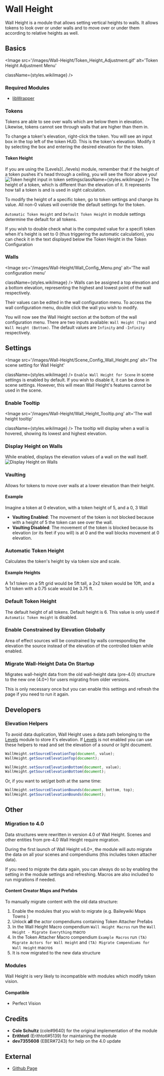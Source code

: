 
# Wall Height

<ModuleInfo/>

Wall Height is a module that allows setting vertical heights to walls.
It allows tokens to look over or under walls and to move over or under
them according to relative heights as well.

## Basics

<Image
  src='/images/Wall-Height/Token_Height_Adjustment.gif'
  alt='Token Height Adjustment Menu'
  
  
  className={styles.wikiImage}
/>

### Required Modules

- [libWrapper](https://github.com/ruipin/fvtt-lib-wrapper)

### Tokens

Tokens are able to see over walls which are below them in elevation. Likewise, tokens
cannot see through walls that are higher than them in.

To change a token's elevation, right-click the token. You will see an
input box in the top left of the token HUD. This is the token's
elevation. Modify it by selecting the box and entering the desired
elevation for the token.

#### Token Height

<Callout type='warning' emoji='⚠️'>
  If you are using the [Levels](../levels) module, remember that if the
  height of a token pushes it's head through a ceiling, you will see the floor
  above you!
</Callout>
<Image
  src='/images/Wall-Height/Token_Height_Setting.png'
  alt='Token height input in token settings'
  
  
  className={styles.wikiImage}
/>
The height of a token, which is different than the elevation of it. It represents
how tall a token is and is used in sight calculation.

To modify the height of a specific token, go to token settings and
change its value. All non-0 values will override the default settings
for the token.

`Automatic Token Height` and `Default Token Height` in module settings
determine the default for all tokens.

If you wish to double check what is the computed value for a specifi token when it's height is set to 0 (thus triggering the automatic calculation), you can check it in the text displayed below the Token Height in the Token Configuration

### Walls

<Image
  src='/images/Wall-Height/Wall_Config_Menu.png'
  alt='The wall configuration menu'
  
  
  className={styles.wikiImage}
/>
Walls can be assigned a top elevation and a bottom elevation, representing the highest
and lowest point of the wall respectively.

Their values can be edited in the wall configuration menu. To access the
wall configuration menu, double click the wall you wish to modify.

You will now see the Wall Height section at the bottom of the wall
configuration menu. There are two inputs available: `Wall Height (Top)`
and `Wall Height (Bottom)`. The default values are `Infinity` and
`-Infinity` respectively.

## Settings

<Image
  src='/images/Wall-Height/Scene_Config_Wall_Height.png'
  alt='The scene setting for Wall Height'
  
  
  className={styles.wikiImage}
/>
`Enable Wall Height for Scene` in scene settings is enabled by default. If you wish
to disable it, it can be done in scene settings. However, this will mean Wall Height's
features cannot be used in the scene.

### Enable Tooltip

<Image
  src='/images/Wall-Height/Wall_Height_Tooltip.png'
  alt='The wall height tooltip'
  
  
  className={styles.wikiImage}
/>
The tooltip will display when a wall is hovered, showing its lowest and highest elevation.

### Display Height on Walls

While enabled, displays the elevation values of a wall on the wall itself.
<Image
  src='/images/Wall-Height/Wall_Height_Display_Value.png'
  alt='Display Height on Walls'
  width={115}
  height={115}
  className={styles.wikiImage}
/>

### Vaulting

Allows for tokens to move over walls at a lower elevation than their
height.

#### Example

Imagine a token at 0 elevation, with a token height of 5, and a 0, 3
Wall

- **Vaulting Enabled**: The movement of the token is not blocked
  because with a height of 5 the token can see over the wall.
- **Vaulting Disabled**: The movement of the token is blocked because
  its elevation (or its feet if you will) is at 0 and the wall blocks
  movement at 0 elevation.

### Automatic Token Height

Calculates the token's height by via token size and scale.

#### Example Heights

A 1x1 token on a 5ft grid would be 5ft tall, a 2x2 token would be 10ft,
and a 1x1 token with a 0.75 scale would be 3.75 ft.

### Default Token Height

The default height of all tokens. Default height is 6. This value is
only used if `Automatic Token Height` is disabled.

### Enable Constrained by Elevation Globally

Area of effect sources will be constrained by walls corresponding the
elevation the source instead of the elevation of the controlled token
while enabled.

### Migrate Wall-Height Data On Startup

Migrates wall-height data from the old wall-height data (pre-4.0)
structure to the new one (4.0+) for users migrating from older versions.

This is only necessary once but you can enable this settings and refresh
the page if you need to run it again.

## Developers

### Elevation Helpers

To avoid data duplication, Wall Height uses a data path belonging to the
[Levels](Levels) module to store it's elevation. If
[Levels](Levels) is not enabled you can use these helpers to
read and set the elevation of a sound or light document.

```js
WallHeight.setSourceElevationTop(document, value);
WallHeight.getSourceElevationTop(document);

WallHeight.setSourceElevationBottom(document, value);
WallHeight.getSourceElevationBottom(document);
```

Or, if you want to set/get both at the same time:

```js
WallHeight.setSourceElevationBounds(document, bottom, top);
WallHeight.getSourceElevationBounds(document);
```

## Other

### Migration to 4.0

Data structures were rewritten in version 4.0 of Wall Height. Scenes and
other entities from pre-4.0 Wall Height require migration.

During the first launch of Wall Height v4.0+, the module will auto
migrate the data on all your scenes and compendiums (this includes token
attacher data).

If you need to migrate the data again, you can always do so by enabling
the setting in the module settings and refreshing. Macros are also
included to run migrations if needed.

#### Content Creator Maps and Prefabs

To manually migrate content with the old data structure:

1. Enable the modules that you wish to migrate (e.g. Baileywiki Maps
   Towns )
2. Unlock **all** the actor compendiums containing Token Attacher
   Prefabs
3. In the Wall Height Macro compendium `Wall Height Macros` run the
   `Wall Height - Migrate Everything` macro
4. In the Token Attacher Macro compendium `Example Macros` run `(TA)
Migrate Actors for Wall Height` and `(TA) Migrate Compendiums for
Wall Height` macros
5. It is now migrated to the new data structure

### Modules

Wall Height is very likely to incompatible with modules which modify
token vision.

#### Compatible

- Perfect Vision

## Credits

- **Cole Schultz** (cole\#9640) for the original implementation of the
  module
- **Erithtotl** (Erithtotl\#5139) for maintaining the module
- **dev7355608** (EBER\#7243) for help on the 4.0 update

## External

- [Github Page](https://github.com/theripper93/wall-height)

